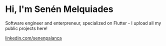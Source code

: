 # Hi, I'm Senén Melquiades

Software engineer and enterpreneur, specialized on Flutter - I upload all my public projects here!

[linkedin.com/senenpalanca](https://www.linkedin.com/in/senen-melquiades-palanca-barrio/) 